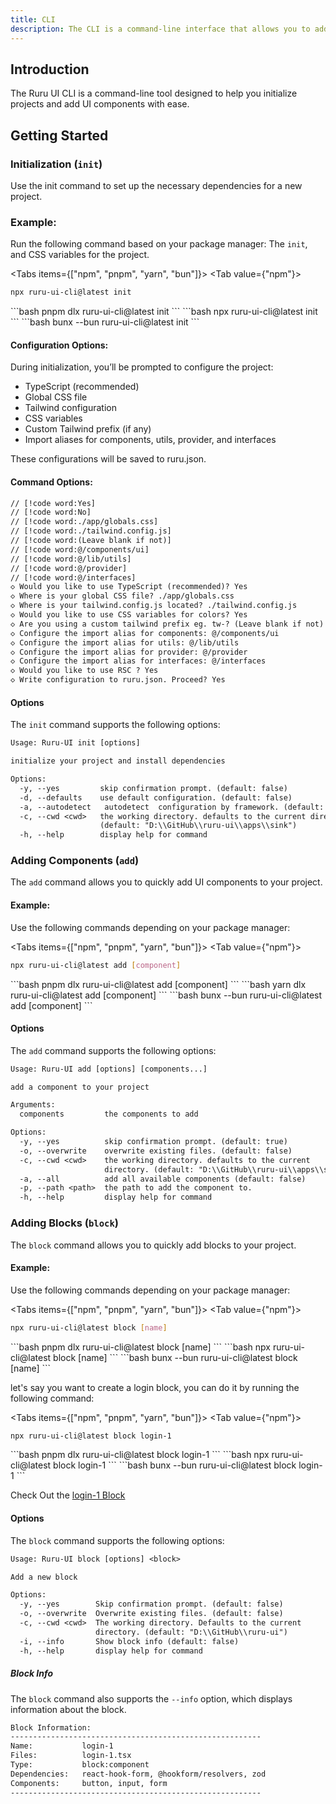 ```yaml
---
title: CLI
description: The CLI is a command-line interface that allows you to add components to your project.
---
```



## Introduction

The Ruru UI CLI is a command-line tool designed to help you initialize projects and add UI components with ease.

## Getting Started

### Initialization (`init`)
Use the init command to set up the necessary dependencies for a new project.

### Example:

Run the following command based on your package manager:
The `init`, and CSS variables for the project.

<Tabs items={["npm", "pnpm", "yarn", "bun"]}>
<Tab value={"npm"}>
```bash
npx ruru-ui-cli@latest init 
```
</Tab>
<Tab value={"pnpm"}>
```bash
pnpm dlx ruru-ui-cli@latest init 
```
</Tab>
<Tab value={"yarn"}>
```bash
npx ruru-ui-cli@latest init 
```
</Tab>
<Tab value={"bun"}>
```bash
bunx --bun ruru-ui-cli@latest init 
```
</Tab>
</Tabs>

#### Configuration Options:

During initialization, you’ll be prompted to configure the project:

- TypeScript (recommended)
- Global CSS file
- Tailwind configuration
- CSS variables
- Custom Tailwind prefix (if any)
- Import aliases for components, utils, provider, and interfaces

These configurations will be saved to ruru.json.

#### Command Options:

```txt
// [!code word:Yes]
// [!code word:No]
// [!code word:./app/globals.css]
// [!code word:./tailwind.config.js]
// [!code word:(Leave blank if not)]
// [!code word:@/components/ui]
// [!code word:@/lib/utils]
// [!code word:@/provider]
// [!code word:@/interfaces]
◇ Would you like to use TypeScript (recommended)? Yes
◇ Where is your global CSS file? ./app/globals.css
◇ Where is your tailwind.config.js located? ./tailwind.config.js
◇ Would you like to use CSS variables for colors? Yes
◇ Are you using a custom tailwind prefix eg. tw-? (Leave blank if not)
◇ Configure the import alias for components: @/components/ui
◇ Configure the import alias for utils: @/lib/utils
◇ Configure the import alias for provider: @/provider
◇ Configure the import alias for interfaces: @/interfaces
◇ Would you like to use RSC ? Yes
◇ Write configuration to ruru.json. Proceed? Yes

```

#### Options

The `init` command supports the following options:

```txt
Usage: Ruru-UI init [options]

initialize your project and install dependencies

Options:
  -y, --yes         skip confirmation prompt. (default: false)
  -d, --defaults    use default configuration. (default: false)
  -a, --autodetect   autodetect  configuration by framework. (default: false)   
  -c, --cwd <cwd>   the working directory. defaults to the current directory. 
                    (default: "D:\\GitHub\\ruru-ui\\apps\\sink")
  -h, --help        display help for command
```


### Adding Components (`add`)

The `add` command allows you to quickly add UI components to your project.

#### Example:

Use the following commands depending on your package manager:

<Tabs items={["npm", "pnpm", "yarn", "bun"]}>
<Tab value={"npm"}>
```bash
npx ruru-ui-cli@latest add [component] 
```
</Tab>
<Tab value={"pnpm"}>
```bash
pnpm dlx ruru-ui-cli@latest add [component]
```
</Tab>
<Tab value={"yarn"}>
```bash
yarn dlx ruru-ui-cli@latest add [component] 
```
</Tab>
<Tab value={"bun"}>
```bash
bunx --bun ruru-ui-cli@latest add [component]
```
</Tab>
</Tabs>

#### Options

The `add` command supports the following options:

```txt
Usage: Ruru-UI add [options] [components...]

add a component to your project

Arguments:
  components         the components to add

Options:
  -y, --yes          skip confirmation prompt. (default: true)
  -o, --overwrite    overwrite existing files. (default: false)
  -c, --cwd <cwd>    the working directory. defaults to the current
                     directory. (default: "D:\\GitHub\\ruru-ui\\apps\\sink")  
  -a, --all          add all available components (default: false)
  -p, --path <path>  the path to add the component to.
  -h, --help         display help for command
```

### Adding Blocks (`block`)

The `block` command allows you to quickly add blocks to your project.

#### Example:

Use the following commands depending on your package manager:

<Tabs items={["npm", "pnpm", "yarn", "bun"]}>
<Tab value={"npm"}>
```bash
npx ruru-ui-cli@latest block [name] 
```
</Tab>
<Tab value={"pnpm"}>
```bash
pnpm dlx ruru-ui-cli@latest block [name]
```
</Tab>
<Tab value={"yarn"}>
```bash
npx ruru-ui-cli@latest block [name] 
```
</Tab>
<Tab value={"bun"}>
```bash
bunx --bun ruru-ui-cli@latest block [name]
```
</Tab>
</Tabs>

let's say you want to create a login block, you can do it by running the following command:

<Tabs items={["npm", "pnpm", "yarn", "bun"]}>
<Tab value={"npm"}>
```bash
npx ruru-ui-cli@latest block login-1
```
</Tab>
<Tab value={"pnpm"}>
```bash
pnpm dlx ruru-ui-cli@latest block login-1
```
</Tab>
<Tab value={"yarn"}>
```bash
npx ruru-ui-cli@latest block login-1
```
</Tab>
<Tab value={"bun"}>
```bash
bunx --bun ruru-ui-cli@latest block login-1
```
</Tab>
</Tabs>

Check Out the [login-1 Block](/blocks#login-1)

#### Options

The `block` command supports the following options:

```txt
Usage: Ruru-UI block [options] <block>

Add a new block

Options:
  -y, --yes        Skip confirmation prompt. (default: false)
  -o, --overwrite  Overwrite existing files. (default: false)
  -c, --cwd <cwd>  The working directory. Defaults to the current
                   directory. (default: "D:\\GitHub\\ruru-ui")
  -i, --info       Show block info (default: false)
  -h, --help       display help for command
```

##### Block Info

The `block` command also supports the `--info` option, which displays information about the block.

```txt
Block Information:
--------------------------------------------------------
Name:           login-1
Files:          login-1.tsx
Type:           block:component
Dependencies:   react-hook-form, @hookform/resolvers, zod
Components:     button, input, form
--------------------------------------------------------

```